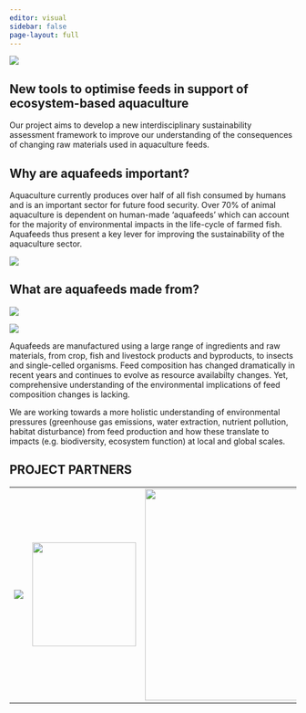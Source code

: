 ```yaml
---
editor: visual
sidebar: false
page-layout: full
---
```


::: {#shutterstock .column-screen}
![](images/banner-lowres.jpg){fig-align="center"}
:::

## **New tools to optimise feeds in support of ecosystem-based aquaculture**

Our project aims to develop a new interdisciplinary sustainability assessment framework to improve our understanding of the consequences of changing raw materials used in aquaculture feeds.

## **Why are aquafeeds important?**

::: {layout-ncol="2"}
Aquaculture currently produces over half of all fish consumed by humans and is an important sector for future food security. Over 70% of animal aquaculture is dependent on human-made 'aquafeeds' which can account for the majority of environmental impacts in the life-cycle of farmed fish. Aquafeeds thus present a key lever for improving the sustainability of the aquaculture sector.

![](images/feed-throw_small.jpg){fig-align="right"}
:::

## **What are aquafeeds made from?**

::: {layout-ncol="2"}
![](images/soy_small.jpg)

![](images/foragefish_small.jpg)
:::

Aquafeeds are manufactured using a large range of ingredients and raw materials, from crop, fish and livestock products and byproducts, to insects and single-celled organisms. Feed composition has changed dramatically in recent years and continues to evolve as resource availabilty changes. Yet, comprehensive understanding of the environmental implications of feed composition changes is lacking.

We are working towards a more holistic understanding of environmental pressures (greenhouse gas emissions, water extraction, nutrient pollution, habitat disturbance) from feed production and how these translate to impacts (e.g. biodiversity, ecosystem function) at local and global scales.

## PROJECT PARTNERS

|                                                      |                                                     |                                                  |                                             |                                    |
|------------------------|:--------------:|:-----------------------------------|--------------|---------------------------------------|
| ![](images/logos/UniTas_IMAS_P_Pos_Col_RGB_2021.png) | ![](images/logos/biomar_logo_2023.png){width="182"} | ![](images/logos/manchesteruni.gif){width="371"} | ![](images/logos/UC_Santa_Barbara_Seal.png) | ![](images/logos/cdu_logo_og.jpeg) |

